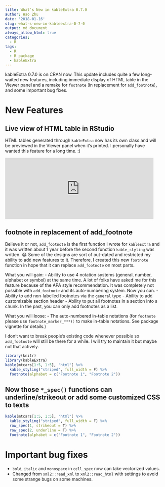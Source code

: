 ```yaml
---
title: What’s New in kableExtra 0.7.0
author: Hao Zhu
date: '2018-01-16'
slug: what-s-new-in-kableextra-0-7-0
output: md_document
always_allow_html: true
categories:
  - R
tags:
  - R
  - R package
  - kableExtra
---
```


kableExtra 0.7.0 is on CRAN now. This update includes quite a few long-waited new features, including immediate display of HTML table in the Viewer panel and a remake for `footnote` (in replacement for `add_footnote`), and some important bug fixes. 

# New Features
## Live view of HTML table in RStudio
HTML tables generated through `kableExtra` now has its own class and will be previewed in the Viewer panel when it's printed. I personally have wanted this feature for a long time. :)

<iframe src="https://giphy.com/embed/3ohc0PDQHiunV8qluo" width="480" height="198" frameBorder="0" class="giphy-embed" allowFullScreen></iframe>

## footnote in replacement of add_footnote
Believe it or not, `add_footnote` is the first function I wrote for `kableExtra` and it was written about 1 year before the second function `kable_styling` was written. 😂 Some of the designs are sort of out-dated and restricted my ability to add new features to it. Therefore, I created this new `footnote` function in hope that it can replace `add_footnote` on most parts. 

What you will gain:
- Ability to use 4 notation systems (general, number, alphabet or symbol) at the same time. A lot of folks have asked me for this feature because of the APA style recommendation. It was completely not possible with `add_footnote` and its auto-numbering system. Now you can.
- Ability to add non-labelled footnotes via the `general` type
- Ability to add customizable section header
- Ability to put all footnotes in a section into a chunk. In the past, you can only add footnotes as a list.

What you will loose:
- The auto-numbered in-table notations (for `footnote` please use `footnote_marker_***()` to make in-table notations. See package vignette for details.)

I don't want to break people's existing code whenever possible so `add_footnote` will still be there for a while. I will try to maintain it but maybe not that actively.

```r
library(knitr)
library(kableExtra)
kable(mtcars[1:5, 1:5], "html") %>%
  kable_styling("striped", full_width = F) %>%
  footnote(alphabet = c("Footnote 1", "Footnote 2"))
```

## Now those `*_spec()` functions can underline/strikeout or add some customized CSS to texts
```r
kable(mtcars[1:5, 1:5], "html") %>%
  kable_styling("striped", full_width = F) %>%
  row_spec(1, strikeout = T) %>%
  row_spec(2, underline = T) %>%
  footnote(alphabet = c("Footnote 1", "Footnote 2"))
```

# Important bug fixes
- `bold`, `italic` and `monospace` in `cell_spec` now can take vectorized values.
- Changed from `xml2::read_xml` to `xml2::read_html` with settings to avoid some strange bugs on some machines. 